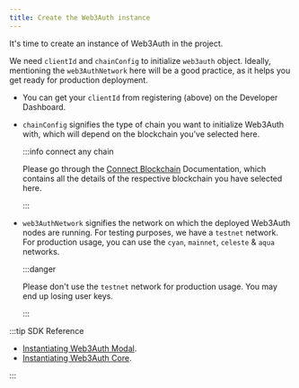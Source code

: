 ```yaml
---
title: Create the Web3Auth instance
---
```


It's time to create an instance of Web3Auth in the project.

We need `clientId` and `chainConfig` to initialize `web3auth` object. Ideally, mentioning the `web3AuthNetwork` here will be a good practice, as it
helps you get ready for production deployment.

- You can get your `clientId` from registering (above) on the Developer Dashboard.
- `chainConfig` signifies the type of chain you want to initialize Web3Auth with, which will depend on the blockchain you've selected here.

  :::info connect any chain

  Please go through the [Connect Blockchain](/connect-blockchain/) Documentation, which contains all the details of the respective blockchain you have
  selected here.

  :::

- `web3AuthNetwork` signifies the network on which the deployed Web3Auth nodes are running. For testing purposes, we have a `testnet` network. For
  production usage, you can use the `cyan`, `mainnet`, `celeste` & `aqua` networks.

  :::danger

  Please don't use the `testnet` network for production usage. You may end up losing user keys.

  :::

:::tip SDK Reference

- [Instantiating Web3Auth Modal](/sdk/web/modal/initialize#instantiating-web3auth).
- [Instantiating Web3Auth Core](/sdk/web/no-modal/initialize#instantiating-web3authcore).

:::

